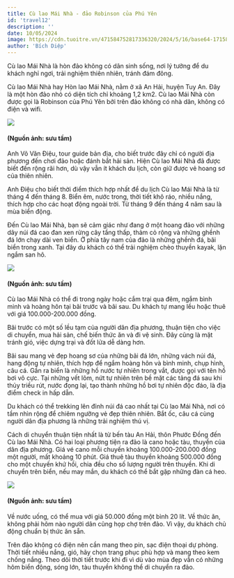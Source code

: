 ```yaml
---
title: Cù lao Mái Nhà - đảo Robinson của Phú Yên
id: 'travel12'
description: ''
date: 10/05/2024
image: https://cdn.tuoitre.vn/471584752817336320/2024/5/16/base64-17158338348081249079642.jpeg
author: 'Bích Diệp'
---
```


Cù lao Mái Nhà là hòn đảo không có dân sinh sống, nơi lý tưởng để du khách nghỉ ngơi, trải nghiệm thiên nhiên, tránh đám đông.

Cù lao Mái Nhà hay Hòn lao Mái Nhà, nằm ở xã An Hải, huyện Tuy An. Đây là một hòn đảo nhỏ có diện tích chỉ khoảng 1,2 km2. Cù lao Mái Nhà còn được gọi là Robinson của Phú Yên bởi trên đảo không có nhà dân, không có điện và wifi.

![](https://i1-dulich.vnecdn.net/2023/04/26/1-3499-1682509671.jpg?w=680&h=0&q=100&dpr=1&fit=crop&s=phsivGthBW3933X41UZIKA)

#### (Nguồn ảnh: sưu tầm)

Anh Võ Văn Điệu, tour guide bản địa, cho biết trước đây chỉ có người địa phương đến chơi đảo hoặc đánh bắt hải sản. Hiện Cù lao Mái Nhà đã được biết đến rộng rãi hơn, dù vậy vẫn ít khách du lịch, còn giữ được vẻ hoang sơ của thiên nhiên.

Anh Điệu cho biết thời điểm thích hợp nhất để du lịch Cù lao Mái Nhà là từ tháng 4 đến tháng 8. Biển êm, nước trong, thời tiết khô ráo, nhiều nắng, thích hợp cho các hoạt động ngoài trời. Từ tháng 9 đến tháng 4 năm sau là mùa biển động.

Đến Cù lao Mái Nhà, bạn sẽ cảm giác như đang ở một hoang đảo với những dãy núi đá cao đan xen rừng cây tầng thấp, thảm cỏ rộng và những ghềnh đá lớn chạy dài ven biển. Ở phía tây nam của đảo là những ghềnh đá, bãi biển trong xanh. Tại đây du khách có thể trải nghiệm chèo thuyền kayak, lặn ngắm san hô.

![](https://i1-dulich.vnecdn.net/2023/04/26/2-7488-1682509346-6874-1682509672.jpg?w=1200&h=0&q=100&dpr=1&fit=crop&s=-QggqXHnX7VQMG3b6l5-EQ)

#### (Nguồn ảnh: sưu tầm)

Cù lao Mái Nhà có thể đi trong ngày hoặc cắm trại qua đêm, ngắm bình minh và hoàng hôn tại bãi trước và bãi sau. Du khách tự mang lều hoặc thuê với giá 100.000-200.000 đồng.

Bãi trước có một số lều tạm của người dân địa phương, thuận tiện cho việc di chuyển, mua hải sản, chế biến thức ăn và đi vệ sinh. Đây cũng là mặt tránh gió, việc dựng trại và đốt lửa dễ dàng hơn.

Bãi sau mang vẻ đẹp hoang sơ của những bãi đá lớn, những vách núi đá, hang động tự nhiên, thích hợp để ngắm hoàng hôn và bình minh, chụp hình, câu cá. Gần ra biển là những hồ nước tự nhiên trong vắt, được gọi với tên hồ bơi vô cực. Tại những vết lõm, nứt tự nhiên trên bề mặt các tảng đá sau khi thủy triều rút, nước đọng lại, tạo thành những hồ bơi tự nhiên độc đáo, là địa điểm check in hấp dẫn.

Du khách có thể trekking lên đỉnh núi đá cao nhất tại Cù lao Mái Nhà, nơi có tầm nhìn rộng để chiêm ngưỡng vẻ đẹp thiên nhiên. Bắt ốc, câu cá cùng người dân địa phương là những trải nghiệm thú vị.

Cách di chuyển thuận tiện nhất là từ bến tàu An Hải, thôn Phước Đồng đến Cù lao Mái Nhà. Có hai loại phương tiện ra đảo là cano hoặc tàu, thuyền của dân địa phương. Giá vé cano mỗi chuyến khoảng 100.000-200.000 đồng một người, mất khoảng 10 phút. Giá thuê tàu thuyền khoảng 500.000 đồng cho một chuyến khứ hồi, chia đều cho số lượng người trên thuyền. Khi di chuyển trên biển, nếu may mắn, du khách có thể bắt gặp những đàn cá heo.

![](https://i1-dulich.vnecdn.net/2023/04/26/3-7485-1682509672.jpg?w=680&h=0&q=100&dpr=1&fit=crop&s=NeP4QO9yjf-eYe5ihXskiA)

#### (Nguồn ảnh: sưu tầm)

Về nước uống, có thể mua với giá 50.000 đồng một bình 20 lít. Về thức ăn, không phải hôm nào người dân cũng họp chợ trên đảo. Vì vậy, du khách chủ động chuẩn bị thức ăn sẵn.

Trên đảo không có điện nên cần mang theo pin, sạc điện thoại dự phòng. Thời tiết nhiều nắng, gió, hãy chọn trang phục phù hợp và mang theo kem chống nắng. Theo dõi thời tiết trước khi đi vì dù vào mùa đẹp vẫn có những hôm biển động, sóng lớn, tàu thuyền không thể di chuyển ra đảo.
